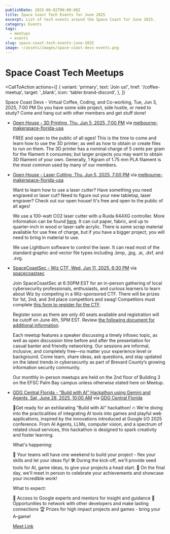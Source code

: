 ```yaml
---
publishDate: 2025-06-02T00:00:00Z
title: Space Coast Tech Events for June 2025
excerpt: List of tech events around the Space Coast for June 2025.
category: Events
tags:
  - meetups
  - events
slug: space-coast-tech-events-june-2025
image: ~/assets/images/space-coast-devs-events.png
---
```



# Space Coast Tech Meetups

<CallToAction
  actions={[
    {
      variant: 'primary',
      text: 'Join us!',
      href: '/coffee-meetup',
      target: '_blank',
      icon: 'tabler:brand-discord',
    },
  ]}
>
  <Fragment slot="title">Space Coast Devs - Virtual Coffee, Coding, and Co-working, Tue, Jun 3, 2025, 7:00 PM</Fragment>
  <Fragment slot="subtitle">
    Do you have some side project, side hustle, or need to study? Come and hang out with other members and get stuff
    done!
  </Fragment>
</CallToAction>

- [Open House - 3D Printing, Thu, Jun 5, 2025, 7:00 PM](https://www.meetup.com/melbourne-makerspace-florida-usa/events/307870197/?eventOrigin=group_upcoming_events) via [melbourne-makerspace-florida-usa](https://www.meetup.com/melbourne-makerspace-florida-usa/?eventOrigin=event_home_page)

  FREE and open to the public of all ages! This is the time to come and learn how to use the 3D printer; as well as how to obtain or create files to run on them. The 3D printer has a nominal charge of 5 cents per gram for the filament it consumes; but larger projects you may want to obtain 3D filament of your own. Generally, 1 Kgram of 1.75 mm PLA filament is the most common used by many of our members.

- [Open House - Laser Cutting, Thu, Jun 5, 2025, 7:00 PM](https://www.meetup.com/melbourne-makerspace-florida-usa/events/307871465/?eventOrigin=group_upcoming_events) via [melbourne-makerspace-florida-usa](https://www.meetup.com/melbourne-makerspace-florida-usa/?eventOrigin=event_home_page)

  Want to learn how to use a laser cutter? Have something you need engraved or laser cut? Need to figure out your new tabletop, laser engraver? Check out our open house! It's free and open to the public of all ages!

  We use a 100-watt CO2 laser cutter with a Ruida 644XG controller. More information can be found [here](https://wiki.melbournemakerspace.org/Laser%20Cutter). It can cut paper, fabric, and up to quarter-inch in wood or laser-safe acrylic. There is some scrap material available for use free of charge, but if you have a bigger project, you will need to bring in material to use.

  We use Lightburn software to control the laser. It can read most of the standard graphic and vector file types including .bmp, .jpg, .ai, .dxf, and .svg.

- [SpaceCoastSec - Wiz CTF, Wed, Jun 11, 2025, 6:30 PM](https://www.meetup.com/spacecoastsec/events/305158699/?eventOrigin=group_upcoming_events) via [spacecoastsec](https://www.meetup.com/spacecoastsec/?eventOrigin=event_home_page)

  Join SpaceCoastSec at 6:30PM EST for an in-person gathering of local cybersecurity professionals, enthusiasts, and curious learners to learn about Wiz by competing in a Wiz-sponsored CTF. There will be prizes for 1st, 2nd, and 3rd place competitors and swag! Competitors must complete [this form to register for the CTF](https://forms.gle/dScbd1hs9r77P7uC8).

  Register soon as there are only 40 seats available and registration will be cutoff on June 4th, 5PM EST. Review [the following document for additional information](https://drive.google.com/file/d/1oVFS_GHePx0QQBktcnr2Pkz1z5-_MJcj/view?usp=sharing).

  Each meetup features a speaker discussing a timely infosec topic, as well as open discussion time before and after the presentation for casual banter and friendly networking. Our sessions are informal, inclusive, and completely free—no matter your experience level or background. Come learn, share ideas, ask questions, and stay updated on the latest trends in cybersecurity as part of Brevard County’s growing information security community.

  Our monthly in-person meetups are held on the 2nd floor of Building 3 on the EFSC Palm Bay campus unless otherwise stated here on Meetup.

- [GDG Central Florida - “Build with AI” Hackathon using Gemini and Agents, Sat, June 28, 2025, 10:00 AM](https://gdg.community.dev/events/details/google-gdg-central-florida-presents-build-with-ai-hackathon-using-gemini-and-agents/) via [GDG Central Florida](https://googledevscentralflorida.com/)

  🚀Get ready for an exhilarating “Build with AI” hackathon! 🔥 We're diving into the practicalities of integrating AI tools into games and playful web applications, inspired by the innovations introduced at Google I/O 2025 conference. From AI Agents, LLMs, computer vision, and a spectrum of related cloud services, this hackathon is designed to spark creativity and foster learning.

  What's happening:

  🔧 Your teams will have one weekend to build your project - flex your skills and let your ideas fly!
  🛠️ During the kick-off, we'll provide seed tools for AI, game ideas, to give your projects a head start.
  🎊 On the final day, we'll meet in person to celebrate your achievements and showcase your incredible work!

  What to expect:

  🧠 Access to Google experts and mentors for insight and guidance
  🤝 Opportunities to network with other developers and make lasting connections
  🏆 Prizes for high impact projects and games - bring your A-game!

  [Meet Link](https://meet.google.com/ktp-ppkr-qpa)
